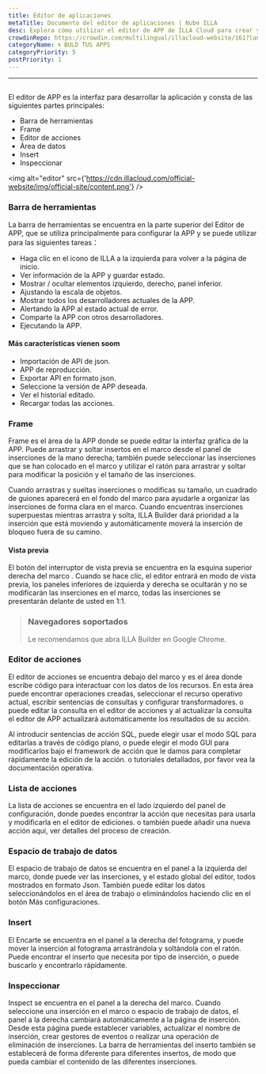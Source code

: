 ```yaml
---
title: Editor de aplicaciones
metaTitle: Documento del editor de aplicaciones | Nube ILLA
desc: Explora cómo utilizar el editor de APP de ILLA Cloud para crear y personalizar tus aplicaciones usando una interfaz fácil de usar
crowdinRepo: https://crowdin.com/multilingual/illacloud-website/161?languages=es&filter=basic&value=0
categoryName: 🌀 BULD TUS APPS
categoryPriority: 5
postPriority: 1
---
```


* * *

## <h2 hidden>Editor de aplicaciones</h2>

El editor de APP es la interfaz para desarrollar la aplicación y consta de las siguientes partes principales:

-   Barra de herramientas
-   Frame
-   Editor de acciones
-   Área de datos
-   Insert
-   Inspeccionar

<img alt="editor" src={'https://cdn.illacloud.com/official-website/img/official-site/content.png'} />

### Barra de herramientas

La barra de herramientas se encuentra en la parte superior del Editor de APP, que se utiliza principalmente para configurar la APP y se puede utilizar para las siguientes tareas：

-   Haga clic en el icono de ILLA a la izquierda para volver a la página de inicio.
-   Ver información de la APP y guardar estado.
-   Mostrar / ocultar elementos izquierdo, derecho, panel inferior.
-   Ajustando la escala de objetos.
-   Mostrar todos los desarrolladores actuales de la APP.
-   Alertando la APP al estado actual de error.
-   Comparte la APP con otros desarrolladores.
-   Ejecutando la APP.

#### Más características vienen soom

-   Importación de API de json.
-   APP de reproducción.
-   Exportar API en formato json.
-   Seleccione la versión de APP deseada.
-   Ver el historial editado.
-   Recargar todas las acciones.

[//]: # "[Image]"

### Frame

Frame es el área de la APP donde se puede editar la interfaz gráfica de la APP. Puede arrastrar y soltar insertos en el marco desde el panel de inserciones de la mano derecha; también puede seleccionar las inserciones que se han colocado en el marco y utilizar el ratón para arrastrar y soltar para modificar la posición y el tamaño de las inserciones.

Cuando arrastras y sueltas inserciones o modificas su tamaño, un cuadrado de guiones aparecerá en el fondo del marco para ayudarle a organizar las inserciones de forma clara en el marco. Cuando encuentras inserciones superpuestas mientras arrastra y solta, ILLA Builder dará prioridad a la inserción que está moviendo y automáticamente moverá la inserción de bloqueo fuera de su camino.

#### Vista previa

El botón del interruptor de vista previa se encuentra en la esquina superior derecha del marco . Cuando se hace clic, el editor entrará en modo de vista previa, los paneles inferiores de izquierda y derecha se ocultarán y no se modificarán las inserciones en el marco, todas las inserciones se presentarán delante de usted en 1:1.

> ### Navegadores soportados
>
> Le recomendamos que abra ILLA Builder en Google Chrome.

### Editor de acciones

El editor de acciones se encuentra debajo del marco y es el área donde escribe código para interactuar con los datos de los recursos. En esta área puede encontrar operaciones creadas, seleccionar el recurso operativo actual, escribir sentencias de consultas y configurar transformadores. o puede editar la consulta en el editor de acciones y al actualizar la consulta el editor de APP actualizará automáticamente los resultados de su acción.

Al introducir sentencias de acción SQL, puede elegir usar el modo SQL para editarlas a través de código plano, o puede elegir el modo GUI para modificarlos bajo el framework de acción que le damos para completar rápidamente la edición de la acción. o tutoriales detallados, por favor vea la documentación operativa.

### Lista de acciones

La lista de acciones se encuentra en el lado izquierdo del panel de configuración, donde puedes encontrar la acción que necesitas para usarla y modificarla en el editor de ediciones. o también puede añadir una nueva acción aquí, ver detalles del proceso de creación.

### Espacio de trabajo de datos

El espacio de trabajo de datos se encuentra en el panel a la izquierda del marco, donde puede ver las inserciones, y el estado global del editor, todos mostrados en formato Json. También puede editar los datos seleccionándolos en el área de trabajo o eliminándolos haciendo clic en el botón Más configuraciones.

### Insert

El Encarte se encuentra en el panel a la derecha del fotograma, y puede mover la inserción al fotograma arrastrándola y soltándola con el ratón. Puede encontrar el inserto que necesita por tipo de inserción, o puede buscarlo y encontrarlo rápidamente.

[//]: # "[Image]"

### Inspeccionar

Inspect se encuentra en el panel a la derecha del marco. Cuando seleccione una inserción en el marco o espacio de trabajo de datos, el panel a la derecha cambiará automáticamente a la página de inserción. Desde esta página puede establecer variables, actualizar el nombre de inserción, crear gestores de eventos o realizar una operación de eliminación de inserciones. La barra de herramientas del inserto también se establecerá de forma diferente para diferentes insertos, de modo que pueda cambiar el contenido de las diferentes inserciones.

